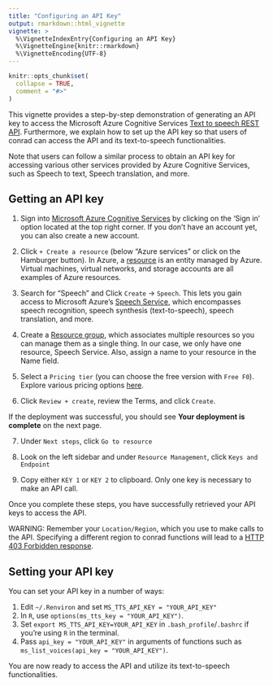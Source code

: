 ```yaml
---
title: "Configuring an API Key"
output: rmarkdown::html_vignette
vignette: >
  %\VignetteIndexEntry{Configuring an API Key}
  %\VignetteEngine{knitr::rmarkdown}
  %\VignetteEncoding{UTF-8}
---
```


```r
knitr::opts_chunk$set(
  collapse = TRUE,
  comment = "#>"
)
```

This vignette provides a step-by-step demonstration of generating an API key to access the Microsoft Azure Cognitive Services [Text to speech REST API](https://learn.microsoft.com/en-us/azure/cognitive-services/Speech-Service/rest-text-to-speech?tabs=streaming). Furthermore, we explain how to set up the API key so that users of conrad can access the API and its text-to-speech functionalities.

Note that users can follow a similar process to obtain an API key for accessing various other services provided by Azure Cognitive Services, such as Speech to text, Speech translation, and more.

## Getting an API key


1. Sign into [Microsoft Azure Cognitive Services](https://azure.microsoft.com/en-us/free/cognitive-services/) by clicking on the 'Sign in' option located at the top right corner. If you don't have an account yet, you can also create a new account.

2. Click `+ Create a resource` (below "Azure services" or click on the Hamburger button). In Azure, a [resource](https://learn.microsoft.com/en-us/azure/cloud-adoption-framework/get-started/how-azure-resource-manager-works#what-is-an-azure-resource) is an entity managed by Azure. Virtual machines, virtual networks, and storage accounts are all examples of Azure resources. 


3. Search for "Speech" and Click `Create` -> `Speech`. This lets you gain access to Microsoft Azure's [Speech Service](https://learn.microsoft.com/en-us/azure/cognitive-services/speech-service/), which encompasses speech recognition, speech synthesis (text-to-speech), speech translation, and more. 

4. Create a [Resource group](https://learn.microsoft.com/en-us/azure/azure-resource-manager/management/manage-resource-groups-portal#what-is-a-resource-group), which associates multiple resources so you can manage them as a single thing. In our case, we only have one resource, Speech Service. Also, assign a name to your resource in the Name field. 

5. Select a `Pricing tier` (you can choose the free version with `Free F0`). Explore various pricing options [here](https://azure.microsoft.com/en-us/pricing/details/cognitive-services/speech-services/).

6. Click `Review + create`, review the Terms, and click `Create`.  

If the deployment was successful, you should see **Your deployment is complete** on the next page.

7. Under `Next steps`, click `Go to resource`
8. Look on the left sidebar and under `Resource Management`, click `Keys and Endpoint`


9. Copy either `KEY 1` or `KEY 2` to clipboard. Only one key is necessary to make an API call.

Once you complete these steps, you have successfully retrieved your API keys to access the API. 

WARNING: Remember your `Location/Region`, which you use to make calls to the API. Specifying a different region to conrad functions will lead to a [HTTP 403 Forbidden response](https://developer.mozilla.org/en-US/docs/Web/HTTP/Status/403).


## Setting your API key

You can set your API key in a number of ways:

1. Edit `~/.Renviron` and set `MS_TTS_API_KEY = "YOUR_API_KEY"`
2. In `R`, use `options(ms_tts_key = "YOUR_API_KEY")`.
3. Set `export MS_TTS_API_KEY=YOUR_API_KEY` in `.bash_profile`/`.bashrc` if you're using `R` in the terminal.
4. Pass `api_key = "YOUR_API_KEY"` in arguments of functions such as `ms_list_voices(api_key = "YOUR_API_KEY")`.

You are now ready to access the API and utilize its text-to-speech functionalities.
